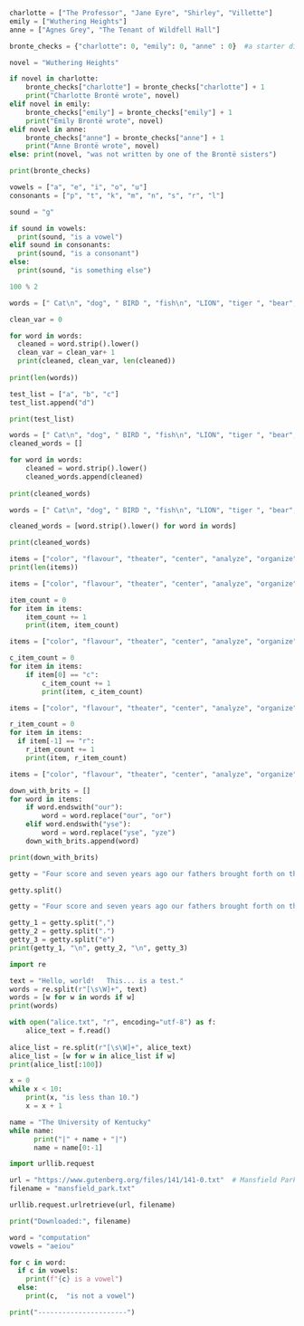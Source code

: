 ```python
charlotte = ["The Professor", "Jane Eyre", "Shirley", "Villette"] 
emily = ["Wuthering Heights"] 
anne = ["Agnes Grey", "The Tenant of Wildfell Hall"] 

bronte_checks = {"charlotte": 0, "emily": 0, "anne" : 0}  #a starter dict, where the values of each bronte book is at 0

novel = "Wuthering Heights"

if novel in charlotte: 
    bronte_checks["charlotte"] = bronte_checks["charlotte"] + 1
    print("Charlotte Brontë wrote", novel) 
elif novel in emily: 
    bronte_checks["emily"] = bronte_checks["emily"] + 1
    print("Emily Brontë wrote", novel) 
elif novel in anne: 
    bronte_checks["anne"] = bronte_checks["anne"] + 1
    print("Anne Brontë wrote", novel) 
else: print(novel, "was not written by one of the Brontë sisters")

print(bronte_checks)
```

```python
vowels = ["a", "e", "i", "o", "u"]
consonants = ["p", "t", "k", "m", "n", "s", "r", "l"]

sound = "g"

if sound in vowels:
  print(sound, "is a vowel")
elif sound in consonants:
  print(sound, "is a consonant")
else:
  print(sound, "is something else")
```

```python
100 % 2
```

```python
words = [" Cat\n", "dog", " BIRD ", "fish\n", "LION", "tiger ", "bear", "OWL\n"]

clean_var = 0

for word in words:
  cleaned = word.strip().lower()
  clean_var = clean_var+ 1
  print(cleaned, clean_var, len(cleaned))
  
print(len(words))
```

```python
test_list = ["a", "b", "c"]
test_list.append("d")

print(test_list)
```

```python
words = [" Cat\n", "dog", " BIRD ", "fish\n", "LION", "tiger ", "bear", "OWL\n"]
cleaned_words = []

for word in words:
    cleaned = word.strip().lower()
    cleaned_words.append(cleaned)
    
print(cleaned_words)
```

```python
words = [" Cat\n", "dog", " BIRD ", "fish\n", "LION", "tiger ", "bear", "OWL\n"]

cleaned_words = [word.strip().lower() for word in words]

print(cleaned_words)
```

```python
items = ["color", "flavour", "theater", "center", "analyze", "organize", "favorite", "neighbor", "honor", "catalog", "honour", "flavor", "analyse", "flavor", "traveler"]
print(len(items))
```

```python
items = ["color", "flavour", "theater", "center", "analyze", "organize", "favorite", "neighbor", "honor", "catalog", "honour", "flavor", "analyse", "flavor", "traveler"]

item_count = 0
for item in items:
    item_count += 1
    print(item, item_count)
```

```python
items = ["color", "flavour", "theater", "center", "analyze", "organize", "favorite", "neighbor", "honor", "catalog", "honour", "flavor", "analyse", "flavor", "traveler"]

c_item_count = 0
for item in items:
    if item[0] == "c":
        c_item_count += 1
        print(item, c_item_count)
```

```python
items = ["color", "flavour", "theater", "center", "analyze", "organize", "favorite", "neighbor", "honor", "catalog", "honour", "flavor", "analyse", "flavor", "traveler"]

r_item_count = 0
for item in items:
  if item[-1] == "r":
    r_item_count += 1
    print(item, r_item_count)
```

```python
items = ["color", "flavour", "theater", "center", "analyze", "organize", "favorite", "neighbor", "honor", "catalog", "honour", "flavor", "analyse", "flavor", "traveler"]

down_with_brits = []
for word in items:
    if word.endswith("our"):
        word = word.replace("our", "or")
    elif word.endswith("yse"):
        word = word.replace("yse", "yze")
    down_with_brits.append(word)

print(down_with_brits)
```

```python
getty = "Four score and seven years ago our fathers brought forth on this continent, a new nation, conceived in Liberty, and dedicated to the proposition that all men are created equal."

getty.split()
```

```python
getty = "Four score and seven years ago our fathers brought forth on this continent, a new nation, conceived in Liberty, and dedicated to the proposition that all men are created equal."

getty_1 = getty.split(",")
getty_2 = getty.split(".")
getty_3 = getty.split("e")
print(getty_1, "\n", getty_2, "\n", getty_3)
```

```python
import re

text = "Hello, world!   This... is a test."
words = re.split(r"[\s\W]+", text)
words = [w for w in words if w]
print(words)
```

```python
with open("alice.txt", "r", encoding="utf-8") as f:
    alice_text = f.read()
    
alice_list = re.split(r"[\s\W]+", alice_text)
alice_list = [w for w in alice_list if w]
print(alice_list[:100])
```

```python
x = 0
while x < 10:
    print(x, "is less than 10.")
    x = x + 1
```

```python
name = "The University of Kentucky"
while name: 
      print("|" + name + "|") 
      name = name[0:-1]
```

```python
import urllib.request

url = "https://www.gutenberg.org/files/141/141-0.txt"  # Mansfield Park
filename = "mansfield_park.txt"

urllib.request.urlretrieve(url, filename)

print("Downloaded:", filename)
```

```python
word = "computation"
vowels = "aeiou"

for c in word:
  if c in vowels:
    print(f"{c} is a vowel")
  else:
    print(c,  "is not a vowel")
```

```python
print("----------------------")

```
